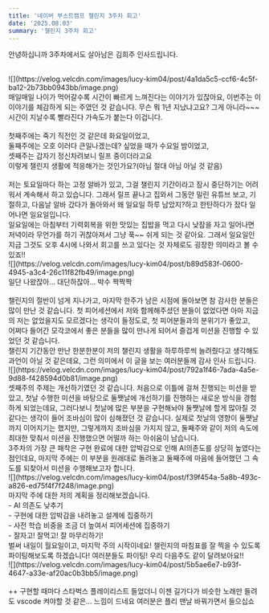 ---
title: '네이버 부스트캠프 챌린지 3주차 회고'
date: '2025.08.03'
summary: '챌린지 3주차 회고'
---

안녕하십니까 3주차에서도 살아남은 김희주 인사드립니다.

<br />
![](https://velog.velcdn.com/images/lucy-kim04/post/4a1da5c5-ccf6-4c5f-ba12-2b73bb0943bb/image.png)
<br />
매일매일 나이가 먹어갈수록 시간이 빠르게 느껴진다는 이야기가 있잖아요, 이번주는 이
이야기를 체감하게 되는 주였던 것 같습니다. 무슨 뭐 1년 지났냐고요? 그게 아니라~~~
시간이 지날수록 빨라진다 가속도가 붙는다 이겁니다.
<br />
<br />
첫째주에는 죽기 직전인 것 같은데 화요일이었고,
<br />
둘째주에는 오호 이러다 큰일나겠는데? 싶었을 때가 수요일 밤이었고,
<br />
셋째주는 갑자기 정신차려보니 릴프 중이더라고요
<br />
이렇게 챌린지 생활에 적응해가는 것인가요?(아님 절대 아님 아닐 것 같음)
<br />
<br />
저는 토요일마다 하는 고정 알바가 있고, 그걸 챌린지 기간이라고 잠시 중단하기는 어려워서
계속해서 하고 있습니다. 그래서 릴프 끝나고 집와서 그동안 밀린 유튜브 보고, 기절하고,
다음날 알바 갔다가 돌아와서 왜 일요일 하루 남았지?하고 한탄하다가 잤다 일어나면 일요일입니다.
<br />
일요일에는 아침부터 기력회복을 위한 맛있는 집밥을 먹고 다시 낮잠을 자고 일어나면
저녁이라 무언가를 하기 귀찮아져서 그냥 푹~~ 쉬게 되는 것 같아요. 그래서 일요일인
지금 그것도 오후 4시에 나와서 회고를 쓰고 있다는 것 자체로도 굉장한 의미라고 볼 수
있죠!!
<br />
![](https://velog.velcdn.com/images/lucy-kim04/post/b89d583f-0600-4945-a3c4-26c11f82fb49/image.png)
<br />
일단 나왔잖아... 대단하잖아... 박수 짝짝짝
<br />
<br />
챌린지의 절반이 넘게 지나가고, 마지막 한주가 남은 시점에 돌아보면 참 감사한
분들은 많이 만난 것 같습니다. 첫 피어세션에서 저와 함께해주셨던 분들이 없었다면
아마 지금의 저는 없었을지도 모르겠다는 생각이 들정도로, 첫 피어분들과의 분위기가
좋았고,
<br />
어쩌다 들어간 모각코에서 좋은 분들을 많이 만나게 되어서 즐겁게 미션을 진행할 수
있었던 것 같습니다.
<br />
챌린지 기간동안 만난 한분한분이 저의 챌린지 생활을 하루하루씩 늘려줬다고
생각해도 과언이 아닐 것 같은데요, 그런 의미에서 이 글을 보는 여러분들께 감사
인사 드립니다.
<br />
![](https://velog.velcdn.com/images/lucy-kim04/post/792a1f46-7ada-4a5e-9d88-f428594d0b81/image.png)
<br />
셋째주의 주제는 개선하기였던 것 같습니다. 처음으로 이틀에 걸쳐 진행되는 미션을
받았고, 첫날 수행한 미션을 바탕으로 둘쨋날에 개선하기를 진행하는 새로운 방식을
경험하게 되었는데요, 그러다보니 첫날에 많은 부분을 구현해놔야 둘쨋날에 할게
많아질 것 같다는 생각이 들어 조바심이 많이 심해졌던 것 같습니다. 실제로 첫날의
영향이 둘쨋날까지 이어지기는 했지만, 그렇게까지 조바심을 가지지 않고, 둘째주와
같이 저의 속도에 최대한 맞춰서 미션을 진행했으면 어떨까 하는 아쉬움이 남습니다.
<br />
3주차의 가장 큰 패착은 구현 완료에 대한 압박감으로 인해 AI의존도를 상당히
높였다는 점인데요, 마지막 주에는 이 부분을 원래대로 돌려놓고 둘째주에 마음에
들어했던 그 속도를 되찾아서 미션을 수행해보고자 합니다.
<br />
![](https://velog.velcdn.com/images/lucy-kim04/post/f39f454a-5a8b-493c-a826-ed75f4f7f248/image.png)
<br />
마지막 주에 대한 저의 계획을 정리해보겠습니다.
<br />- AI 의존도 낮추기
<br />- 구현에 대한 압박감을 내려놓고 설계에 집중하기 <br />- 사전 학습 비중을
조금 더 높여서 피어세션에 집중하기 <br />- 잘자고! 잘먹고! 잘 마무리하기!
<br />
벌써 내일이 월요일이고, 마지막 주의 시작이네요! 챌린지의 마침표를 잘 찍을 수
있도록 파이팅해보도록 하겠습니다! 여러분들도 파이팅! 우리 다음주도 같이
달려보아요!!
<br />
![](https://velog.velcdn.com/images/lucy-kim04/post/5b5ae6e7-b93f-4647-a33e-af20ac0b3bb5/image.png)
<br />
<br />
++ 구현할 때마다 스타벅스 플레이리스트 들었더니 이젠 길가다가 비슷한 노래만 들려도
vscode 켜야할 것 같은... 느낌이 드네요 여러분은 플리 맨날 바꿔가면서 들으십쇼
<br />
<br />
<br />
<br />
<br />
<br />
<br />
